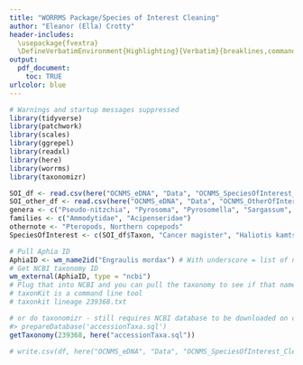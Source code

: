 ```yaml
---
title: "WORRMS Package/Species of Interest Cleaning"
author: "Eleanor (Ella) Crotty"
header-includes:
  \usepackage{fvextra}
  \DefineVerbatimEnvironment{Highlighting}{Verbatim}{breaklines,commandchars=\\\{\}}
output:
  pdf_document:
    toc: TRUE
urlcolor: blue
---
```


```r
# Warnings and startup messages suppressed
library(tidyverse)
library(patchwork)
library(scales)
library(ggrepel)
library(readxl)
library(here)
library(worrms)
library(taxonomizr)
```

```r
SOI_df <- read.csv(here("OCNMS_eDNA", "Data", "OCNMS_SpeciesOfInterest_Short.csv"))
SOI_other_df <- read.csv(here("OCNMS_eDNA", "Data", "OCNMS_OtherOfInterest.csv"))
genera <- c("Pseudo-nitzchia", "Pyrosoma", "Pyrosomella", "Sargassum", "Undaria", "Acrozoanthus", "Isarus", "Zoanthus")
families <- c("Ammodytidae", "Acipenseridae")
othernote <- "Pteropods, Northern copepods"
SpeciesOfInterest <- c(SOI_df$Taxon, "Cancer magister", "Haliotis kamtschatkana kamtschatkana", "Haliotis assimilis") # Includes some not accepted old names
```


```r
# Pull Aphia ID
AphiaID <- wm_name2id("Engraulis mordax") # With underscore = list of names, without underscore = one name
# Get NCBI taxonomy ID
wm_external(AphiaID, type = "ncbi")
# Plug that into NCBI and you can pull the taxonomy to see if that name is in the dataset - use taxonKit
# taxonKit is a command line tool
# taxonkit lineage 239368.txt

# or do taxonomizr - still requires NCBI database to be downloaded on computer 
#> prepareDatabase('accessionTaxa.sql')
getTaxonomy(239368, here("accessionTaxa.sql"))
```

```r
# write.csv(df, here("OCNMS_eDNA", "Data", "OCNMS_SpeciesOfInterest_Clean.csv"))
```


